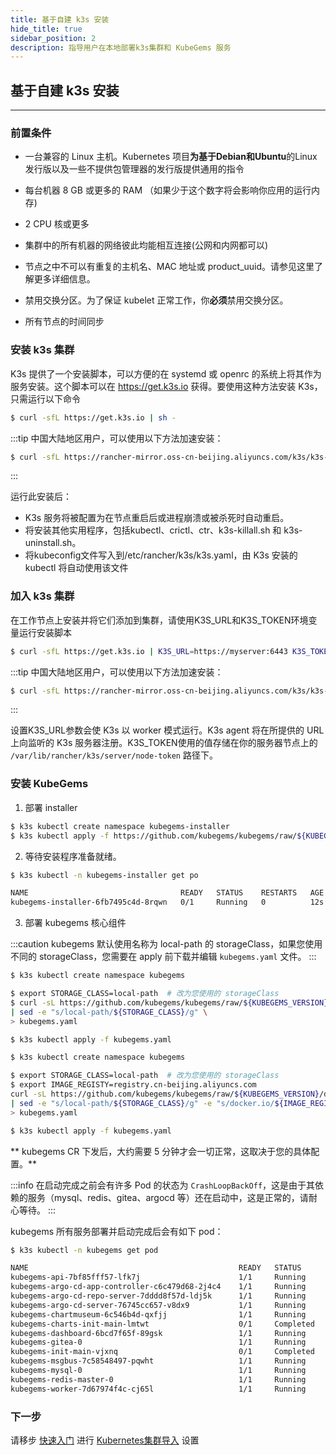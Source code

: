 ```yaml
---
title: 基于自建 k3s 安装
hide_title: true
sidebar_position: 2
description: 指导用户在本地部署k3s集群和 KubeGems 服务
---
```


## 基于自建 k3s 安装

---

### 前置条件

- 一台兼容的 Linux 主机。Kubernetes 项目**为基于Debian和Ubuntu**的Linux发行版以及一些不提供包管理器的发行版提供通用的指令

- 每台机器 8 GB 或更多的 RAM （如果少于这个数字将会影响你应用的运行内存)

- 2 CPU 核或更多

- 集群中的所有机器的网络彼此均能相互连接(公网和内网都可以)

- 节点之中不可以有重复的主机名、MAC 地址或 product_uuid。请参见这里了解更多详细信息。

- 禁用交换分区。为了保证 kubelet 正常工作，你**必须**禁用交换分区。

- 所有节点的时间同步


### 安装 k3s 集群

K3s 提供了一个安装脚本，可以方便的在 systemd 或 openrc 的系统上将其作为服务安装。这个脚本可以在 https://get.k3s.io 获得。要使用这种方法安装 K3s，只需运行以下命令

```bash
$ curl -sfL https://get.k3s.io | sh -
```

:::tip
中国大陆地区用户，可以使用以下方法加速安装：
```bash
$ curl -sfL https://rancher-mirror.oss-cn-beijing.aliyuncs.com/k3s/k3s-install.sh | INSTALL_K3S_MIRROR=cn sh -
```
:::

运行此安装后：

- K3s 服务将被配置为在节点重启后或进程崩溃或被杀死时自动重启。
- 将安装其他实用程序，包括kubectl、crictl、ctr、k3s-killall.sh 和 k3s-uninstall.sh。
- 将kubeconfig文件写入到/etc/rancher/k3s/k3s.yaml，由 K3s 安装的 kubectl 将自动使用该文件

### 加入 k3s 集群

在工作节点上安装并将它们添加到集群，请使用K3S_URL和K3S_TOKEN环境变量运行安装脚本

```bash
$ curl -sfL https://get.k3s.io | K3S_URL=https://myserver:6443 K3S_TOKEN=mynodetoken sh -
```

:::tip
中国大陆地区用户，可以使用以下方法加速安装：
```bash
$ curl -sfL https://rancher-mirror.oss-cn-beijing.aliyuncs.com/k3s/k3s-install.sh | INSTALL_K3S_MIRROR=cn K3S_URL=https://myserver:6443 K3S_TOKEN=mynodetoken sh -
```
:::

设置K3S_URL参数会使 K3s 以 worker 模式运行。K3s agent 将在所提供的 URL 上向监听的 K3s 服务器注册。K3S_TOKEN使用的值存储在你的服务器节点上的 `/var/lib/rancher/k3s/server/node-token` 路径下。

### 安装 KubeGems

1. 部署 installer

```bash
$ k3s kubectl create namespace kubegems-installer
$ k3s kubectl apply -f https://github.com/kubegems/kubegems/raw/${KUBEGEMS_VERSION}/deploy/installer.yaml
```

2. 等待安装程序准备就绪。

```sh
$ k3s kubectl -n kubegems-installer get po

NAME                                  READY   STATUS    RESTARTS   AGE
kubegems-installer-6fb7495c4d-8rqwn   0/1     Running   0          12s
```

3. 部署 kubegems 核心组件

:::caution
kubegems 默认使用名称为 local-path 的 storageClass，如果您使用不同的 storageClass，您需要在 apply 前下载并编辑 `kubegems.yaml` 文件。
:::

<Tabs>
  <TabItem value="dockerhub" label="DockerHub 源" default>

```bash
$ k3s kubectl create namespace kubegems

$ export STORAGE_CLASS=local-path  # 改为您使用的 storageClass
$ curl -sL https://github.com/kubegems/kubegems/raw/${KUBEGEMS_VERSION}/deploy/kubegems.yaml \
| sed -e "s/local-path/${STORAGE_CLASS}/g" \
> kubegems.yaml

$ k3s kubectl apply -f kubegems.yaml
```

  </TabItem>
  <TabItem value="aliyun" label="阿里云镜像源（中国大陆地区推荐）" default>

```bash
$ k3s kubectl create namespace kubegems

$ export STORAGE_CLASS=local-path  # 改为您使用的 storageClass
$ export IMAGE_REGISTY=registry.cn-beijing.aliyuncs.com
curl -sL https://github.com/kubegems/kubegems/raw/${KUBEGEMS_VERSION}/deploy/kubegems.yaml \
| sed -e "s/local-path/${STORAGE_CLASS}/g" -e "s/docker.io/${IMAGE_REGISTY}/g" \
> kubegems.yaml

$ k3s kubectl apply -f kubegems.yaml
```

  </TabItem>
</Tabs>

** kubegems CR 下发后，大约需要 5 分钟才会一切正常，这取决于您的具体配置。**

:::info
在启动完成之前会有许多 Pod 的状态为 `CrashLoopBackOff`，这是由于其依赖的服务（mysql、redis、gitea、argocd 等）还在启动中，这是正常的，请耐心等待。
:::

kubegems 所有服务部署并启动完成后会有如下 pod：

```bash
$ k3s kubectl -n kubegems get pod

NAME                                               READY   STATUS      RESTARTS      AGE
kubegems-api-7bf85fff57-lfk7j                      1/1     Running     0             10m
kubegems-argo-cd-app-controller-c6c479d68-2j4c4    1/1     Running     0             10m
kubegems-argo-cd-repo-server-7dddd8f57d-ldj5k      1/1     Running     0             10m
kubegems-argo-cd-server-76745cc657-v8dx9           1/1     Running     0             10m
kubegems-chartmuseum-6c546b4d-qxfjj                1/1     Running     0             10m
kubegems-charts-init-main-lmtwt                    0/1     Completed   0             10m
kubegems-dashboard-6bcd7f65f-89gsk                 1/1     Running     0             10m
kubegems-gitea-0                                   1/1     Running     0             10m
kubegems-init-main-vjxnq                           0/1     Completed   0             10m
kubegems-msgbus-7c58548497-pqwht                   1/1     Running     1 (1m ago)    10m
kubegems-mysql-0                                   1/1     Running     0             10m
kubegems-redis-master-0                            1/1     Running     0             10m
kubegems-worker-7d67974f4c-cj65l                   1/1     Running     0             10m
```

### 下一步

请移步 [快速入门](../../category/快速入门) 进行 [Kubernetes集群导入](../../quick-starts/admin/cluster) 设置